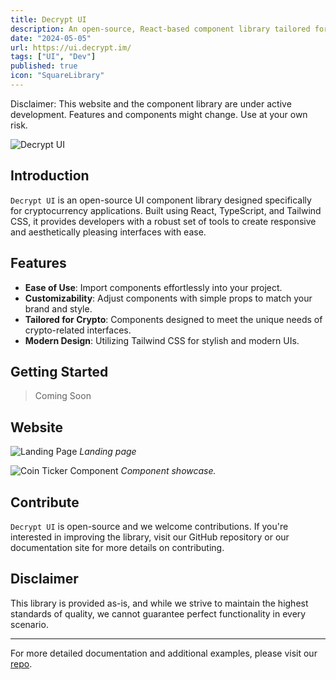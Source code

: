 ```yaml
---
title: Decrypt UI
description: An open-source, React-based component library tailored for cryptocurrency projects. Featuring customizable, ready-to-use UI components styled with Tailwind CSS.
date: "2024-05-05"
url: https://ui.decrypt.im/
tags: ["UI", "Dev"]
published: true
icon: "SquareLibrary"
---
```


<Callout emoji="⚠️" variant="default">
Disclaimer: This website and the component library are under active development. Features and components might change. Use at your own risk.
</Callout>

![Decrypt UI](/images/decrypt-ui-og.webp)

## Introduction

`Decrypt UI` is an open-source UI component library designed specifically for cryptocurrency applications. Built using React, TypeScript, and Tailwind CSS, it provides developers with a robust set of tools to create responsive and aesthetically pleasing interfaces with ease.

## Features

- **Ease of Use**: Import components effortlessly into your project.
- **Customizability**: Adjust components with simple props to match your brand and style.
- **Tailored for Crypto**: Components designed to meet the unique needs of crypto-related interfaces.
- **Modern Design**: Utilizing Tailwind CSS for stylish and modern UIs.

## Getting Started

>Coming Soon

## Website

![Landing Page](/images/decrypt-ui-1.webp)
*Landing page*

![Coin Ticker Component](/images/decrypt-ui-2.webp)
*Component showcase.*

## Contribute

`Decrypt UI` is open-source and we welcome contributions. If you're interested in improving the library, visit our GitHub repository or our documentation site for more details on contributing.

## Disclaimer

This library is provided as-is, and while we strive to maintain the highest standards of quality, we cannot guarantee perfect functionality in every scenario.

---

For more detailed documentation and additional examples, please visit our [repo](https://github.com/Decryptu/decrypt-ui-website).
